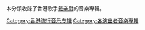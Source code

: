 本分類收錄了香港歌手[[戴辛尉|戴辛尉]]的音樂專輯。

[[Category:香港流行音乐专辑|Category:香港流行音乐专辑]]
[[Category:各演出者音樂專輯|Category:各演出者音樂專輯]]